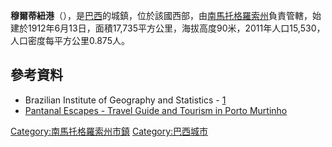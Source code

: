 {{coord|21|41|56|S|57|52|58|W|scale:30000|display=title}}

'''穆爾蒂紐港'''（{{lang-pt|Porto Murtinho}}），是[[巴西|巴西]]的城鎮，位於該國西部，由[[南馬托格羅索州|南馬托格羅索州]]負責管轄，始建於1912年6月13日，面積17,735平方公里，海拔高度90米，2011年人口15,530，人口密度每平方公里0.875人。

==參考資料==
*Brazilian Institute of Geography and Statistics - [http://www.ibge.gov.br/cidadesat/default.php] {{Wayback|url=http://www.ibge.gov.br/cidadesat/default.php |date=20080611095922 }}
*[http://www.pantanalescapes.com/locations/portomurtinho.html Pantanal Escapes - Travel Guide and Tourism in Porto Murtinho] {{Wayback|url=http://www.pantanalescapes.com/locations/portomurtinho.html |date=20150803150632 }}

{{Brazil-geo-stub}}
{{南馬托格羅索州市鎮}}
[[Category:南馬托格羅索州市鎮|Category:南馬托格羅索州市鎮]]
[[Category:巴西城市|Category:巴西城市]]